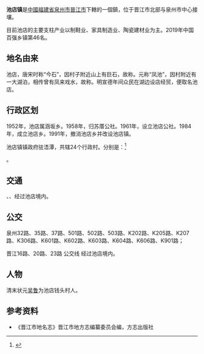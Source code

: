 {{中国乡级行政区
| 行政区全称 = 池店镇
| 景观照片文件名 = 
| 景观照片描述 = 
| 汉语拼音 = 
| 通用拼音 = 
| 注音符號 = 
| 上级行政区 = [[福建省|福建省]][[晋江市|晋江市]]
| 行政区类别 = [[镇|镇]]
| 行政区划代码 = 350582107
| 地理坐标 = {{coord|24.861|N|118.574|E|display=inline,title|scale:80000_region:CN}}
| 总面积 = 
| 户籍人口 = 
| 户籍人口年份 = 
| 常住人口 = 
| 人口密度 = 
| 常住人口年份 = 
| 领导人职务1 =
| 领导人姓名1 =
| 领导人职务2 = 
| 领导人姓名2 = 
| 行政区划 = 
| 官方网站 = 
| 政府驻地 = 
| 邮政编码 = 
| 毗邻行政区 = 
| 位置图文件名 = 
| 位置图描述 = 
}}
'''池店镇'''是[[中國|中國]][[福建省|福建省]][[泉州市|泉州市]][[晉江市|晉江市]]下轄的一個鎮，位于晋江市北部与泉州市中心接壤。

目前池店的主要支柱产业以制鞋业、家具制造业、陶瓷建材业为主。2019年中国百强乡镇第46名。

== 地名由来 ==
池店，唐宋时称“今石”，因村子附近山上有巨石，故称。元称“凤池”，因村附近有一大湖泊，相传曾有凤来戏水，故称。明宣德年间众民在湖边设店经贸，便取名池店。

== 行政区划 ==
1952年，池店属涵坂乡。1958年，归苏厝公社。1961年，设立池店公社。1984年，成立池店乡。1991年，撤消池店乡并改设池店镇。

池店镇镇政府驻浯潭，共辖24个行政村。分别是：<ref>{{PRC admin/ref sgc|35/05/82/107/000}}</ref>

{{PRC admin/children|35/05/82/107/000}}。

== 交通 ==
{{中国国道名|324}}、{{中国省道名|306|P=福建}}、{{中国高速公路名|G15}}经过池店境内。

== 公交 ==
泉州32路、35路、37路、501路、502路、503路、K202路、K205路、K207路、K306路、K601路、K602路、K603路、K604路、K606路、K901路；

晋江16路、20路、23路 公交线 经过池店境内。

== 人物 ==
清末状元[[吴鲁|吴鲁]]为池店钱头村人。

== 参考资料 ==
{{reflist}}
*《晋江市地名志》晋江市地方志编纂委员会编，方志出版社

{{PRC admin/navcat|35/05/82/107/000}}